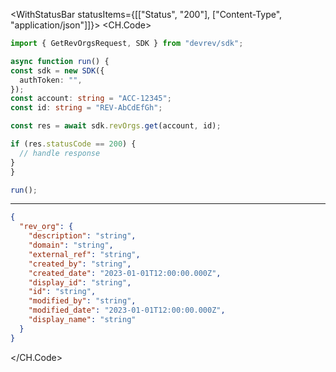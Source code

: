 

<WithStatusBar statusItems={[["Status", "200"], ["Content-Type", "application/json"]]}>
  <CH.Code>
  ```typescript Get.ts
  import { GetRevOrgsRequest, SDK } from "devrev/sdk";

async function run() {
  const sdk = new SDK({
    authToken: "",
  });
const account: string = "ACC-12345";
const id: string = "REV-AbCdEfGh";

  const res = await sdk.revOrgs.get(account, id);

  if (res.statusCode == 200) {
    // handle response
  }
}

run();
  ```
  ---

  ```json Example Response
  {
    "rev_org": {
      "description": "string",
      "domain": "string",
      "external_ref": "string",
      "created_by": "string",
      "created_date": "2023-01-01T12:00:00.000Z",
      "display_id": "string",
      "id": "string",
      "modified_by": "string",
      "modified_date": "2023-01-01T12:00:00.000Z",
      "display_name": "string"
    }
  }
  ```
  </CH.Code>
</WithStatusBar>
